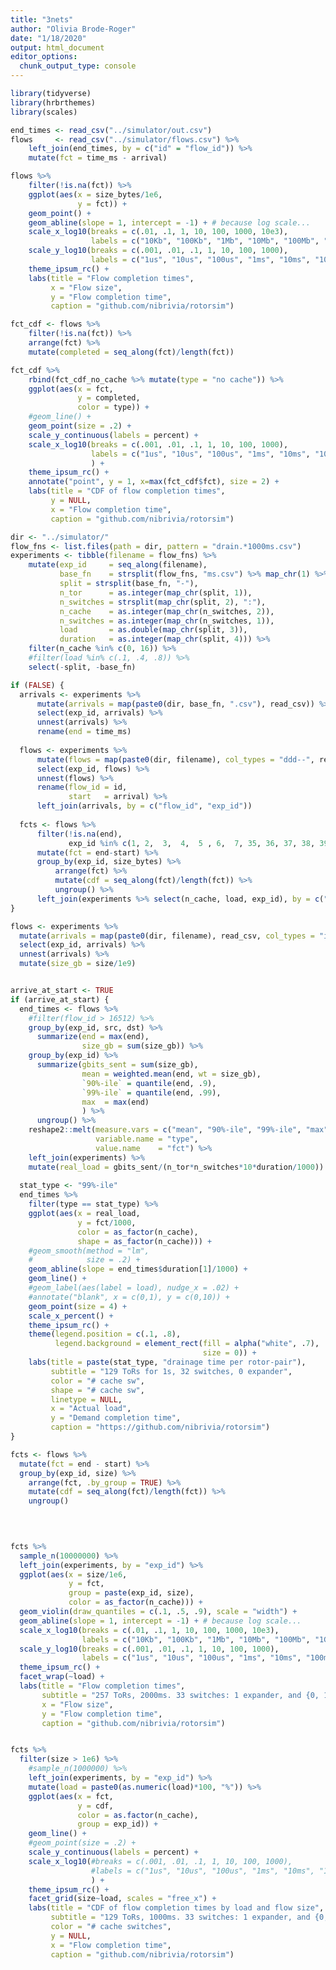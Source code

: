 ```yaml
---
title: "3nets"
author: "Olivia Brode-Roger"
date: "1/18/2020"
output: html_document
editor_options: 
  chunk_output_type: console
---
```


```r
library(tidyverse)
library(hrbrthemes)
library(scales)
```

```r
end_times <- read_csv("../simulator/out.csv")
flows     <- read_csv("../simulator/flows.csv") %>%
    left_join(end_times, by = c("id" = "flow_id")) %>% 
    mutate(fct = time_ms - arrival)

flows %>%
    filter(!is.na(fct)) %>% 
    ggplot(aes(x = size_bytes/1e6,
               y = fct)) +
    geom_point() +
    geom_abline(slope = 1, intercept = -1) + # because log scale...
    scale_x_log10(breaks = c(.01, .1, 1, 10, 100, 1000, 10e3),
                  labels = c("10Kb", "100Kb", "1Mb", "10Mb", "100Mb", "1Gb", "10Gb")) +
    scale_y_log10(breaks = c(.001, .01, .1, 1, 10, 100, 1000),
                  labels = c("1us", "10us", "100us", "1ms", "10ms", "100ms", "1s")) +
    theme_ipsum_rc() +
    labs(title = "Flow completion times",
         x = "Flow size",
         y = "Flow completion time",
         caption = "github.com/nibrivia/rotorsim")
```

```r
fct_cdf <- flows %>% 
    filter(!is.na(fct)) %>% 
    arrange(fct) %>% 
    mutate(completed = seq_along(fct)/length(fct))

fct_cdf %>%
    rbind(fct_cdf_no_cache %>% mutate(type = "no cache")) %>% 
    ggplot(aes(x = fct,
               y = completed,
               color = type)) +
    #geom_line() +
    geom_point(size = .2) +
    scale_y_continuous(labels = percent) +
    scale_x_log10(breaks = c(.001, .01, .1, 1, 10, 100, 1000),
                  labels = c("1us", "10us", "100us", "1ms", "10ms", "100ms", "1s")
                  ) +
    theme_ipsum_rc() +
    annotate("point", y = 1, x=max(fct_cdf$fct), size = 2) +
    labs(title = "CDF of flow completion times",
         y = NULL,
         x = "Flow completion time",
         caption = "github.com/nibrivia/rotorsim")
```

```r
dir <- "../simulator/"
flow_fns <- list.files(path = dir, pattern = "drain.*1000ms.csv")
experiments <- tibble(filename = flow_fns) %>%
    mutate(exp_id     = seq_along(filename),
           base_fn    = strsplit(flow_fns, "ms.csv") %>% map_chr(1) %>% strsplit("drain-") %>% map_chr(2),
           split = strsplit(base_fn, "-"),
           n_tor      = as.integer(map_chr(split, 1)),
           n_switches = strsplit(map_chr(split, 2), ":"),
           n_cache    = as.integer(map_chr(n_switches, 2)),
           n_switches = as.integer(map_chr(n_switches, 1)),
           load       = as.double(map_chr(split, 3)),
           duration   = as.integer(map_chr(split, 4))) %>% 
    filter(n_cache %in% c(0, 16)) %>% 
    #filter(load %in% c(.1, .4, .8)) %>% 
    select(-split, -base_fn)

if (FALSE) {
  arrivals <- experiments %>% 
      mutate(arrivals = map(paste0(dir, base_fn, ".csv"), read_csv)) %>% 
      select(exp_id, arrivals) %>% 
      unnest(arrivals) %>% 
      rename(end = time_ms)
  
  flows <- experiments %>% 
      mutate(flows = map(paste0(dir, filename), col_types = "ddd--", read_csv)) %>% 
      select(exp_id, flows) %>% 
      unnest(flows) %>% 
      rename(flow_id = id,
             start   = arrival) %>% 
      left_join(arrivals, by = c("flow_id", "exp_id"))
  
  fcts <- flows %>% 
      filter(!is.na(end),
             exp_id %in% c(1, 2,  3,  4,  5 , 6,  7, 35, 36, 37, 38, 39, 40, 41)) %>% 
      mutate(fct = end-start) %>% 
      group_by(exp_id, size_bytes) %>% 
          arrange(fct) %>% 
          mutate(cdf = seq_along(fct)/length(fct)) %>% 
          ungroup() %>% 
      left_join(experiments %>% select(n_cache, load, exp_id), by = c("exp_id"))
}

flows <- experiments %>% 
  mutate(arrivals = map(paste0(dir, filename), read_csv, col_types = "iciidddd")) %>% 
  select(exp_id, arrivals) %>% 
  unnest(arrivals) %>% 
  mutate(size_gb = size/1e9)


arrive_at_start <- TRUE
if (arrive_at_start) {
  end_times <- flows %>%
    #filter(flow_id > 16512) %>%
    group_by(exp_id, src, dst) %>% 
      summarize(end = max(end),
                size_gb = sum(size_gb)) %>% 
    group_by(exp_id) %>%
      summarize(gbits_sent = sum(size_gb),
                mean = weighted.mean(end, wt = size_gb),
                `90%-ile` = quantile(end, .9),
                `99%-ile` = quantile(end, .99),
                max  = max(end)
                ) %>%
      ungroup() %>% 
    reshape2::melt(measure.vars = c("mean", "90%-ile", "99%-ile", "max"),
                   variable.name = "type",
                   value.name    = "fct") %>% 
    left_join(experiments) %>%
    mutate(real_load = gbits_sent/(n_tor*n_switches*10*duration/1000))
    
  stat_type <- "99%-ile"
  end_times %>% 
    filter(type == stat_type) %>% 
    ggplot(aes(x = real_load,
               y = fct/1000,
               color = as_factor(n_cache),
               shape = as_factor(n_cache))) +
    #geom_smooth(method = "lm",
    #            size = .2) +
    geom_abline(slope = end_times$duration[1]/1000) +
    geom_line() +
    #geom_label(aes(label = load), nudge_x = .02) +
    #annotate("blank", x = c(0,1), y = c(0,10)) +
    geom_point(size = 4) +
    scale_x_percent() +
    theme_ipsum_rc() +
    theme(legend.position = c(.1, .8),
          legend.background = element_rect(fill = alpha("white", .7),
                                           size = 0)) +
    labs(title = paste(stat_type, "drainage time per rotor-pair"),
         subtitle = "129 ToRs for 1s, 32 switches, 0 expander",
         color = "# cache sw",
         shape = "# cache sw",
         linetype = NULL,
         x = "Actual load",
         y = "Demand completion time",
         caption = "https://github.com/nibrivia/rotorsim")
}
```

```r
fcts <- flows %>% 
  mutate(fct = end - start) %>% 
  group_by(exp_id, size) %>% 
    arrange(fct, .by_group = TRUE) %>% 
    mutate(cdf = seq_along(fct)/length(fct)) %>% 
    ungroup()
    
  


fcts %>%
  sample_n(10000000) %>%
  left_join(experiments, by = "exp_id") %>% 
  ggplot(aes(x = size/1e6,
             y = fct,
             group = paste(exp_id, size),
             color = as_factor(n_cache))) +
  geom_violin(draw_quantiles = c(.1, .5, .9), scale = "width") +
  geom_abline(slope = 1, intercept = -1) + # because log scale...
  scale_x_log10(breaks = c(.01, .1, 1, 10, 100, 1000, 10e3),
                labels = c("10Kb", "100Kb", "1Mb", "10Mb", "100Mb", "1Gb", "10Gb")) +
  scale_y_log10(breaks = c(.001, .01, .1, 1, 10, 100, 1000),
                labels = c("1us", "10us", "100us", "1ms", "10ms", "100ms", "1s")) +
  theme_ipsum_rc() +
  facet_wrap(~load) +
  labs(title = "Flow completion times",
       subtitle = "257 ToRs, 2000ms. 33 switches: 1 expander, and {0, 16} cache switches",
       x = "Flow size",
       y = "Flow completion time",
       caption = "github.com/nibrivia/rotorsim")


fcts %>% 
  filter(size > 1e6) %>% 
    #sample_n(1000000) %>% 
    left_join(experiments, by = "exp_id") %>% 
    mutate(load = paste0(as.numeric(load)*100, "%")) %>% 
    ggplot(aes(x = fct,
               y = cdf,
               color = as.factor(n_cache),
               group = exp_id)) +
    geom_line() +
    #geom_point(size = .2) +
    scale_y_continuous(labels = percent) +
    scale_x_log10(#breaks = c(.001, .01, .1, 1, 10, 100, 1000),
                  #labels = c("1us", "10us", "100us", "1ms", "10ms", "100ms", "1s")
                  ) +
    theme_ipsum_rc() +
    facet_grid(size~load, scales = "free_x") +
    labs(title = "CDF of flow completion times by load and flow size",
         subtitle = "129 ToRs, 1000ms. 33 switches: 1 expander, and {0, 16} cache switches",
         color = "# cache switches",
         y = NULL,
         x = "Flow completion time",
         caption = "github.com/nibrivia/rotorsim")

    
```
